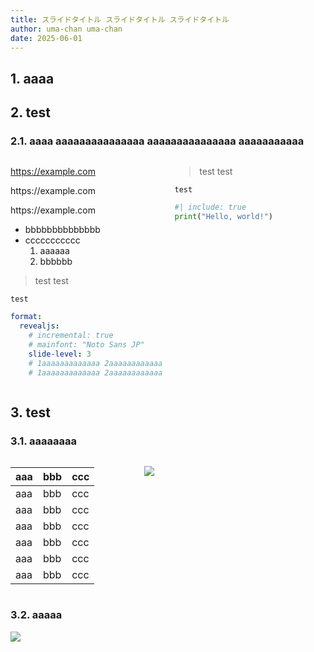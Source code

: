 ```yaml
---
title: スライドタイトル スライドタイトル スライドタイトル
author: uma-chan uma-chan
date: 2025-06-01
---
```


## 1. aaaa

## 2. test

### 2.1. aaaa aaaaaaaaaaaaaaa aaaaaaaaaaaaaaa aaaaaaaaaaa

:::: {.columns}

::: {.column width="50%"}

[https://example.com](https://example.com)

https://example.com

https://example.com

- bbbbbbbbbbbbbb
- ccccccccccc
    1. aaaaaa
    1. bbbbbb

> test test

`test`

```.yaml
format:
  revealjs:
    # incremental: true
    # mainfont: "Noto Sans JP"
    slide-level: 3
    # 1aaaaaaaaaaaaa 2aaaaaaaaaaaaaaaaa 3aaaaaaaaaaaaaaaaa 4aaaaaaaaaaaaaaaa 012345678901234567890
    # 1aaaaaaaaaaaaa 2aaaaaaaaaaaaaaaaa 3aaaaaaaaaaaaaaaaa 4aaaaaaaaaaaaaaaa 5aaaaaaaaaaaaaaaaa 6aaaaaaaaaaaaaaaaaaaaaaaaaaa
```

:::

::: {.column width="50%"}

> test test

`test`

```.py
#| include: true
print("Hello, world!")
```

:::

::::

## 3. test

### 3.1. aaaaaaaa

:::: {.columns}

::: {.column width="40%"}

| aaa | bbb | ccc |
| --- | --- | --- |
| aaa | bbb | ccc |
| aaa | bbb | ccc |
| aaa | bbb | ccc |
| aaa | bbb | ccc |
| aaa | bbb | ccc |
| aaa | bbb | ccc |

:::

::: {.column width="60%"}

![](/assets/common/title-background.png)

:::

::::

### 3.2. aaaaa

![](/assets/common/title-background.png)
